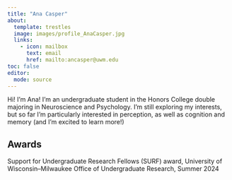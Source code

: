 ```yaml
---
title: "Ana Casper"
about:
  template: trestles
  image: images/profile_AnaCasper.jpg
  links:
    - icon: mailbox
      text: email
      href: mailto:ancasper@uwm.edu
toc: false
editor: 
  mode: source
---
```


Hi! I'm Ana! I'm an undergraduate student in the Honors College double majoring in Neuroscience and Psychology. I'm still exploring my interests, but so far I'm particularly interested in perception, as well as cognition and memory (and I'm excited to learn more!)

## Awards

Support for Undergraduate Research Fellows (SURF) award, University of Wisconsin–Milwaukee Office of Undergraduate Research, Summer 2024
